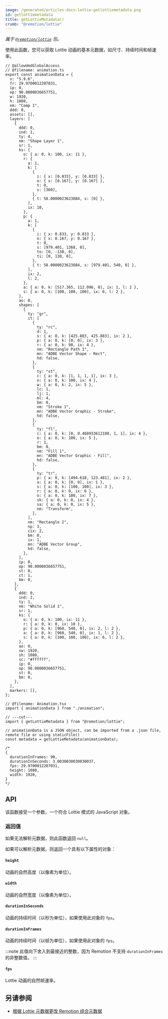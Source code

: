 ```yaml
---
image: /generated/articles-docs-lottie-getlottiemetadata.png
id: getlottiemetadata
title: getLottieMetadata()
crumb: "@remotion/lottie"
---
```


_属于 [`@remotion/lottie`](/docs/lottie) 包。_

使用此函数，您可以获取 Lottie 动画的基本元数据，如尺寸、持续时间和帧速率。

```tsx twoslash title="Animation.tsx"
// @allowUmdGlobalAccess
// @filename: animation.ts
export const animationData = {
  v: "5.9.6",
  fr: 29.9700012207031,
  ip: 0,
  op: 90.0000036657751,
  w: 1920,
  h: 1080,
  nm: "Comp 1",
  ddd: 0,
  assets: [],
  layers: [
    {
      ddd: 0,
      ind: 1,
      ty: 4,
      nm: "Shape Layer 1",
      sr: 1,
      ks: {
        o: { a: 0, k: 100, ix: 11 },
        r: {
          a: 1,
          k: [
            {
              i: { x: [0.833], y: [0.833] },
              o: { x: [0.167], y: [0.167] },
              t: 0,
              s: [360],
            },
            { t: 58.0000023623884, s: [0] },
          ],
          ix: 10,
        },
        p: {
          a: 1,
          k: [
            {
              i: { x: 0.833, y: 0.833 },
              o: { x: 0.167, y: 0.167 },
              t: 0,
              s: [979.401, 1368, 0],
              to: [0, -138, 0],
              ti: [0, 138, 0],
            },
            { t: 58.0000023623884, s: [979.401, 540, 0] },
          ],
          ix: 2,
          l: 2,
        },
        a: { a: 0, k: [517.365, 112.096, 0], ix: 1, l: 2 },
        s: { a: 0, k: [100, 100, 100], ix: 6, l: 2 },
      },
      ao: 0,
      shapes: [
        {
          ty: "gr",
          it: [
            {
              ty: "rc",
              d: 1,
              s: { a: 0, k: [425.883, 425.883], ix: 2 },
              p: { a: 0, k: [0, 0], ix: 3 },
              r: { a: 0, k: 98, ix: 4 },
              nm: "Rectangle Path 1",
              mn: "ADBE Vector Shape - Rect",
              hd: false,
            },
            {
              ty: "st",
              c: { a: 0, k: [1, 1, 1, 1], ix: 3 },
              o: { a: 0, k: 100, ix: 4 },
              w: { a: 0, k: 2, ix: 5 },
              lc: 1,
              lj: 1,
              ml: 4,
              bm: 0,
              nm: "Stroke 1",
              mn: "ADBE Vector Graphic - Stroke",
              hd: false,
            },
            {
              ty: "fl",
              c: { a: 0, k: [0, 0.468933612108, 1, 1], ix: 4 },
              o: { a: 0, k: 100, ix: 5 },
              r: 1,
              bm: 0,
              nm: "Fill 1",
              mn: "ADBE Vector Graphic - Fill",
              hd: false,
            },
            {
              ty: "tr",
              p: { a: 0, k: [494.618, 123.481], ix: 2 },
              a: { a: 0, k: [0, 0], ix: 1 },
              s: { a: 0, k: [100, 100], ix: 3 },
              r: { a: 0, k: 0, ix: 6 },
              o: { a: 0, k: 100, ix: 7 },
              sk: { a: 0, k: 0, ix: 4 },
              sa: { a: 0, k: 0, ix: 5 },
              nm: "Transform",
            },
          ],
          nm: "Rectangle 2",
          np: 3,
          cix: 2,
          bm: 0,
          ix: 1,
          mn: "ADBE Vector Group",
          hd: false,
        },
      ],
      ip: 0,
      op: 90.0000036657751,
      st: 0,
      ct: 1,
      bm: 0,
    },
    {
      ddd: 0,
      ind: 2,
      ty: 1,
      nm: "White Solid 1",
      sr: 1,
      ks: {
        o: { a: 0, k: 100, ix: 11 },
        r: { a: 0, k: 0, ix: 10 },
        p: { a: 0, k: [960, 540, 0], ix: 2, l: 2 },
        a: { a: 0, k: [960, 540, 0], ix: 1, l: 2 },
        s: { a: 0, k: [100, 100, 100], ix: 6, l: 2 },
      },
      ao: 0,
      sw: 1920,
      sh: 1080,
      sc: "#ffffff",
      ip: 0,
      op: 90.0000036657751,
      st: 0,
      bm: 0,
    },
  ],
  markers: [],
};

// @filename: Animation.tsx
import { animationData } from "./animation";

// ---cut---
import { getLottieMetadata } from "@remotion/lottie";

// animationData is a JSON object, can be imported from a .json file, remote file or using staticFile()
const metadata = getLottieMetadata(animationData);

/*
{
  durationInFrames: 90,
  durationInSeconds: 3.0030030030030037,
  fps: 29.9700012207031,
  height: 1080,
  width: 1920,
}
*/
```

## API

该函数接受一个参数，一个符合 Lottie 模式的 JavaScript 对象。

### 返回值

如果无法解析元数据，则此函数返回 `null`。

如果可以解析元数据，则返回一个具有以下属性的对象：

#### `height`

动画的自然高度（以像素为单位）。

#### `width`

动画的自然宽度（以像素为单位）。

#### `durationInSeconds`

动画的持续时间（以秒为单位），如果使用此对象的 `fps`。

#### `durationInFrames`

动画的持续时间（以帧为单位），如果使用此对象的 `fps`。

:::note
此值向下舍入到最接近的整数，因为 Remotion 不支持 `durationInFrames` 的非整数值。
:::

#### `fps`

Lottie 动画的自然帧速率。

## 另请参阅

- [根据 Lottie 元数据更改 Remotion 组合元数据](/docs/dynamic-metadata)

